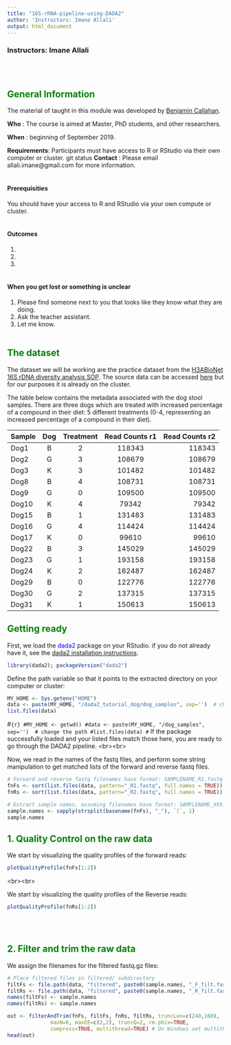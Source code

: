 ```yaml
---
title: "16S-rRNA-pipeline-using-DADA2"
author: 'Instructors: Imane Allali'
output: html_document
---
```




 
 
### Instructors: Imane Allali
<br/><br/>

## <span style="color:green">General Information</span>
The material of taught in this module was developed by [Benjamin Callahan](https://github.com/benjjneb).

**Who** : The course is aimed at Master, PhD students, and other researchers.

**When** : beginning of September 2019.

**Requirements**: Participants must have access to R or RStudio via their own computer or cluster.
git status
**Contact** : Please email allali.imane@gmail.com for more information.
<br/><br/>

#### Prerequisities
You should have your access to R and RStudio via your own compute or cluster.
<br/><br/>

#### Outcomes
1.
2.
3.
<br/><br/>

#### When you get lost or something is unclear
1. Please find someone next to you that looks like they know what they are doing.
2. Ask the teacher assistant.
3. Let me know.
<br/><br/>
 
## <span style="color:green">The dataset</span>
The dataset we will be working are the practice dataset from the [H3ABioNet 16S rDNA diversity analysis SOP](https://h3abionet.github.io/H3ABionet-SOPs/16s-rRNA-1-0.html). The source data can be accessed [here](http://h3data.cbio.uct.ac.za/assessments/16SrRNADiversityAnalysis/practice) but for our purposes it is already on the cluster.

The table below contains the metadata associated with the dog stool samples. There are three dogs which are treated with increased percentage of a compound in their diet: 5 different treatments (0-4, representing an increased percentage of a compound in their diet).


| Sample  | Dog    | Treatment  | Read Counts r1  | Read Counts r2 |
| :-------| :----: | :--------: | :-------------: | ----------:    | 
|  Dog1   | B      | 2          |  118343         | 118343         |
|  Dog2   | G      | 3          |  108679	        | 108679         | 
|  Dog3   | K      | 3          |  101482         | 101482         | 
|  Dog8   | B      | 4          |  108731         | 108731         | 
|  Dog9   | G      | 0          |  109500         | 109500         | 
|  Dog10  | K      | 4          |  79342          | 79342          | 
|  Dog15  | B      | 1          |  131483         | 131483         | 
|  Dog16  | G      | 4          |  114424         | 114424         | 
|  Dog17  | K      | 0          |  99610	        | 99610	         | 
|  Dog22  | B      | 3          |  145029         | 145029         | 
|  Dog23  | G      | 1          |  193158         | 193158         | 
|  Dog24  | K      | 2          |  162487         | 162487         | 
|  Dog29  | B      | 0          |  122776         | 122776         | 
|  Dog30  | G      | 2          |  137315         | 137315         | 
|  Dog31  | K      | 1          |  150613         | 150613         | 

## <span style="color:green">Getting ready</span>
First, we load the <span style="color:blue">dada2</span> package on your RStudio. if you do not already have it, see the [dada2 installation instructions](https://benjjneb.github.io/dada2/dada-installation.html).

```r
library(dada2); packageVersion("dada2")
```


Define the path variable so that it points to the extracted directory on your computer or cluster:

```r
MY_HOME <- Sys.getenv("HOME")
data <- paste(MY_HOME, "/dada2_tutorial_dog/dog_samples", sep='')  # change the path
list.files(data)
```



#```{r}
#MY_HOME <- getwd()
#data <- paste(MY_HOME, "/dog_samples", sep='')  # change the path
#list.files(data)
#```
If the package successfully loaded and your listed files match those here, you are ready to go through the DADA2 pipeline.
<br\><br\>

Now, we read in the names of the fastq files, and perform some string manipulation to get matched lists of the forward and reverse fastq files.
```r
# Forward and reverse fastq filenames have format: SAMPLENAME_R1.fastq and SAMPLENAME_R2.fastq
fnFs <- sort(list.files(data, pattern="_R1.fastq", full.names = TRUE))
fnRs <- sort(list.files(data, pattern="_R2.fastq", full.names = TRUE))

# Extract sample names, assuming filenames have format: SAMPLENAME_XXX.fastq
sample.names <- sapply(strsplit(basename(fnFs), "_"), `[`, 1)
sample.names
```


## <span style="color:green">1. Quality Control on the raw data</span>
We start by visualizing the quality profiles of the forward reads:

```r
plotQualityProfile(fnFs[1:2])
```
<br\><br\>

We start by visualizing the quality profiles of the Reverse reads:

```r
plotQualityProfile(fnRs[1:2])
```

<br/><br/>

## <span style="color:green">2. Filter and trim the raw data</span>
We assign the filenames for the filtered fastq.gz files:

```r
# Place filtered files in filtered/ subdirectory
filtFs <- file.path(data, "filtered", paste0(sample.names, "_F_filt.fastq.gz"))
filtRs <- file.path(data, "filtered", paste0(sample.names, "_R_filt.fastq.gz"))
names(filtFs) <- sample.names
names(filtRs) <- sample.names
```


```r
out <- filterAndTrim(fnFs, filtFs, fnRs, filtRs, truncLen=c(240,160),
              maxN=0, maxEE=c(2,2), truncQ=2, rm.phix=TRUE,
              compress=TRUE, multithread=TRUE) # On Windows set multithread=FALSE
head(out)
```